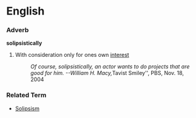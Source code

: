=English=

===Adverb===
'''solipsistically'''

# With consideration only for ones own [[interest]]
#:''Of course, solipsistically, an actor wants to do projects that are good for him.  --William H. Macy, ''Tavist Smiley'', PBS, Nov. 18, 2004

===Related Term===
*[[Solipsism]]